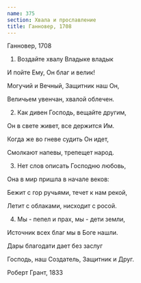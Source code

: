 ```yaml
---
name: 375
section: Хвала и прославление
title: Ганновер, 1708
---
```

Ганновер, 1708


1. Воздайте хвалу Владыке владык

И пойте Ему, Он благ и велик!

Могучий и Вечный, Защитник наш Он,

Величьем увенчан, хвалой облечен.


2. Как дивен Господь, вещайте другим,

Он в свете живет, все держится Им.

Когда же во гневе судить Он идет,

Смолкают напевы, трепещет народ.


3. Нет слов описать Господню любовь,

Она в мир пришла в начале веков:

Бежит с гор ручьями, течет к нам рекой,

Летит с облаками, нисходит с росой.


4. Мы - пепел и прах, мы - дети земли,

Источник всех благ мы в Боге нашли.

Дары благодати дает без заслуг

Господь, наш Создатель, Защитник и Друг.


Роберт Грант, 1833